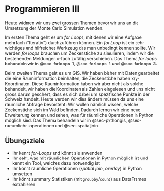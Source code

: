 # Programmieren III

Heute widmen wir uns zwei grossen Themen bevor wir uns an die Umsetzung der Monte Carlo Simulation wenden. 

Im ersten Thema geht es um *for Loops*, mit denen wir eine Aufgabe mehrfach ("Iterativ") durchzuführen können. Ein *for Loop* ist ein sehr wichtiges und hilfreiches Werkzeug das man unbedingt kennen sollte. Wir werden *for loops* brauchen um Zeckenstiche zu simulieren, indem wir die bestehenden Meldungen x-fach zufällig verschieben. Das Thema *for loops* behandeln wir in @sec-forloops-1, @sec-forloops-2 und @sec-forloops-3. 

Beim zweiten Thema geht es um GIS. Wir haben bisher mit Daten gearbeitet die eine Rauminformation beinhalten, die Zeckenstiche haben x/y-Koordinaten. Diese Rauminformation haben wir aber nicht als solche behandelt, wir haben die Koordinaten als Zahlen eingelesen und uns nicht gross darum geschert, dass es sich dabei um spezifische Punkte in der Schweiz handelt. Heute werden wir dies ändern müssen da uns eine räumliche Abfrage bevorsteht: Wir wollen nämlich wissen, welche Zeckenstiche sich im Wald befinden. Dadurch lernen wir eine neue Erweiterung kennen und sehen, was für räumliche Operationen in Python möglich sind. Das Thema behandeln wir in @sec-pythongis, @sec-raeumliche-operationen und @sec-spatialjoin. 

:::{.callout-note}
## Übungsziele

- Ihr kennt *for-Loops* und könnt sie anwenden
- Ihr seht, was mit räumlichen Operationen in Python möglich ist und kennt ein Tool, welches dazu notwendig ist
- Ihr könnt räumliche Operationen (*spatial join*, *overlay*) in Python umsetzen
- Ihr könnt summary Statistiken (mit `groupby`/`count`) aus DataFrames extrahieren
:::

<!--
Die Slides zur heutigen Vorlesung findet ihr hier: 

<iframe src="https://modul-agi.github.io/slides/ProgrammierenIII" style="border:0px #ffffff none;" name="myiFrame" scrolling="no" frameborder="1" marginheight="0px" marginwidth="0px" height="400px" width="100%" allowfullscreen></iframe>

In einem neuen Fenster öffnen: [modul-agi.github.io/slides](https://modul-agi.github.io/slides)
-->
